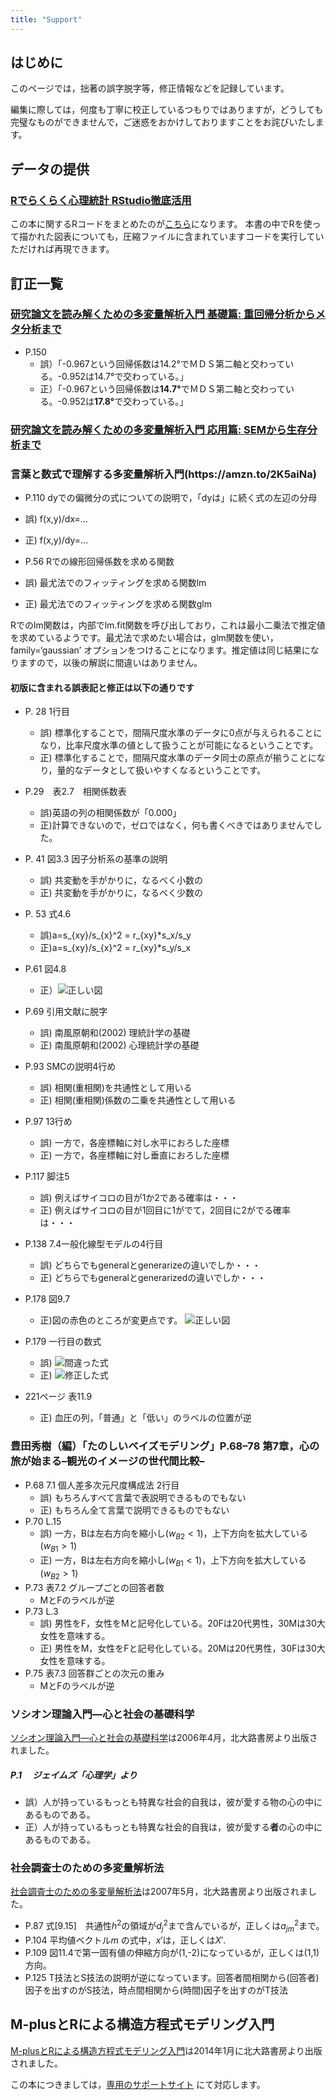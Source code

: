 ```yaml
---
title: "Support"
---
```


## はじめに
このページでは，拙著の誤字脱字等，修正情報などを記録しています。

編集に際しては，何度も丁寧に校正しているつもりではありますが，どうしても完璧なものができませんで，ご迷惑をおかけしておりますことをお詫びいたします。

## データの提供

### [Rでらくらく心理統計 RStudio徹底活用](https://amzn.to/2FVsfgz)

この本に関するRコードをまとめたのが[こちら](support/RRstudio_kosugitti.zip)になります。
本書の中でRを使って描かれた図表についても，圧縮ファイルに含まれていますコードを実行していただければ再現できます。


## 訂正一覧


### [研究論文を読み解くための多変量解析入門 基礎篇: 重回帰分析からメタ分析まで](https://amzn.to/2HuFD9s)

+ P.150 
  + 誤）「-0.967という回帰係数は14.2°でＭＤＳ第二軸と交わっている。-0.952は14.7°で交わっている。」
  + 正）「-0.967という回帰係数は**14.7°**でＭＤＳ第二軸と交わっている。-0.952は**17.8°**で交わっている。」
  
### [研究論文を読み解くための多変量解析入門 応用篇: SEMから生存分析まで](https://amzn.to/2qru235)


### 言葉と数式で理解する多変量解析入門(https://amzn.to/2K5aiNa)

+ P.110 dyでの偏微分の式についての説明で，「dyは」に続く式の左辺の分母

 + 誤) f(x,y)/dx=...
 + 正) f(x,y)/dy=...

+ P.56 Rでの線形回帰係数を求める関数

 + 誤) 最尤法でのフィッティングを求める関数lm
 + 正) 最尤法でのフィッティングを求める関数glm


Rでのlm関数は，内部でlm.fit関数を呼び出しており，これは最小二乗法で推定値を求めているようです。最尤法で求めたい場合は，glm関数を使い，family='gaussian' オプションをつけることになります。推定値は同じ結果になりますので，以後の解説に間違いはありません。

#### 初版に含まれる誤表記と修正は以下の通りです

+ P. 28 1行目

  + 誤) 標準化することで，間隔尺度水準のデータに0点が与えられることになり，比率尺度水準の値として扱うことが可能になるということです。
  + 正) 標準化することで，間隔尺度水準のデータ同士の原点が揃うことになり，量的なデータとして扱いやすくなるということです。

+ P.29　表2.7　相関係数表

  + 誤)英語の列の相関係数が「0.000」
  + 正)計算できないので，ゼロではなく，何も書くべきではありませんでした。

+ P. 41 図3.3 因子分析系の基準の説明

  + 誤) 共変動を手がかりに，なるべく小数の
  + 正) 共変動を手がかりに，なるべく少数の
  
+ P. 53 式4.6

  + 誤)a=s_{xy}/s_{x}^2 = r_{xy}*s_x/s_y
  + 正)a=s_{xy}/s_{x}^2 = r_{xy}*s_y/s_x
  
  
+ P.61 図4.8

  + 正）![正しい図](support/bubun_kai.png)

+ P.69 引用文献に脱字

  + 誤) 南風原朝和(2002) 理統計学の基礎
  + 正) 南風原朝和(2002) 心理統計学の基礎

+ P.93 SMCの説明4行め

  + 誤) 相関(重相関)を共通性として用いる
  + 正) 相関(重相関)係数の二乗を共通性として用いる

+ P.97 13行め

  + 誤) 一方で，各座標軸に対し水平におろした座標
  + 正) 一方で，各座標軸に対し垂直におろした座標

+ P.117 脚注5

  + 誤) 例えばサイコロの目が1か2である確率は・・・
  + 正) 例えばサイコロの目が1回目に1がでて，2回目に2がでる確率は・・・
  
  
+ P.138 7.4一般化線型モデルの4行目

  + 誤) どちらでもgeneralとgenerarizeの違いでしか・・・
  + 正) どちらでもgeneralとgenerarizedの違いでしか・・・

+ P.178 図9.7

  + 正)図の赤色のところが変更点です。
  ![正しい図](p178figure9_7.png)

+ P.179 一行目の数式

  + 誤) ![間違った式](support/eq_wrong.png)
  + 正) ![修正した式](support/eq_correct.png)


+ 221ページ 表11.9

  + 正) 血圧の列，「普通」と「低い」のラベルの位置が逆

### 豊田秀樹（編）「たのしいベイズモデリング」P.68--78 第7章，心の旅が始まる--観光のイメージの世代間比較--

+ P.68 7.1 個人差多次元尺度構成法 2行目
  + 誤) もちろんすべて言葉で表説明できるものでもない
  + 正) もちろん全て言葉で説明できるものでもない

+ P.70 L.15 
  + 誤) 一方，Bは左右方向を縮小し($w_{B2}<1$)，上下方向を拡大している($w_{B1}>1$)
  + 正) 一方，Bは左右方向を縮小し($w_{B1}<1$)，上下方向を拡大している($w_{B2}>1$)

+ P.73 表7.2 グループごとの回答者数
  + MとFのラベルが逆

+ P.73 L.3
  + 誤) 男性をF，女性をMと記号化している。20Fは20代男性，30Mは30大女性を意味する。
  + 正) 男性をM，女性をFと記号化している。20Mは20代男性，30Fは30大女性を意味する。

+ P.75 表7.3 回答群ごとの次元の重み
  + MとFのラベルが逆



### ソシオン理論入門―心と社会の基礎科学

[ソシオン理論入門―心と社会の基礎科学](https://amzn.to/2qseZqF)は2006年4月，北大路書房より出版されました。

##### P.1 　ジェイムズ「心理学」より

+ 誤）人が持っているもっとも特異な社会的自我は，彼が愛する物の心の中にあるものである。
+ 正）人が持っているもっとも特異な社会的自我は，彼が愛する<strong>者</strong>の心の中にあるものである。

### 社会調査士のための多変量解析法

[社会調査士のための多変量解析法](https://amzn.to/2HmpN39)は2007年5月，北大路書房より出版されました。

+ P.87 式[9.15]　共通性$h^2$の領域が$d_j^2$まで含んでいるが，正しくは$a_{jm}^2$まで。
+ P.104 平均値ベクトル$m$ の式中，$x'$は，正しくは$X'$.
+ P.109 図11.4で第一固有値の伸縮方向が(1,-2)になっているが，正しくは(1,1)方向。
+ P.125 T技法とS技法の説明が逆になっています。回答者間相関から(回答者)因子を出すのがS技法，時点間相関から(時間)因子を出すのがT技法


## M-plusとRによる構造方程式モデリング入門

[M-plusとRによる構造方程式モデリング入門](https://amzn.to/2HvoDQx)は2014年1月に北大路書房より出版されました。

この本につきましては，[専用のサポートサイト](https://sites.google.com/site/mplusandr/) にて対応します。

